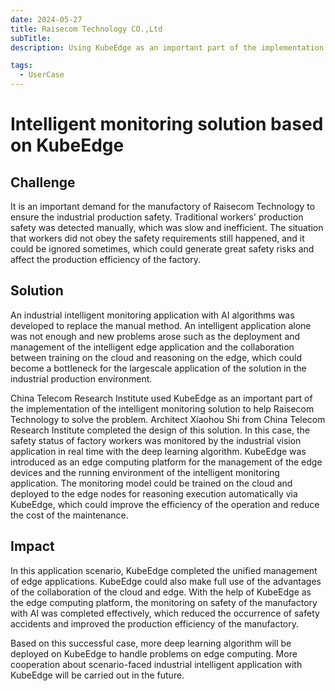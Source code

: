 ```yaml
---
date: 2024-05-27
title: Raisecom Technology CO.,Ltd
subTitle:
description: Using KubeEdge as an important part of the implementation of the intelligent monitoring solution effectively completes the AI monitoring of factory safety, reduces the occurrence of safety accidents, and improves the production efficiency of the factory.

tags:
  - UserCase
---
```


# Intelligent monitoring solution based on KubeEdge

## Challenge
It is an important demand for the manufactory of Raisecom Technology to ensure the industrial production safety. Traditional workers' production safety was detected manually, which was slow and inefficient. The situation that workers did not obey the safety requirements still happened, and it could be ignored sometimes, which could generate great safety risks and affect the production efficiency of the factory.

## Solution
An industrial intelligent monitoring application with AI algorithms was developed to replace the manual method. An intelligent application alone was not enough and new problems arose such as the deployment and management of the intelligent edge application and the collaboration between training on the cloud and reasoning on the edge, which could become a bottleneck for the largescale application of the solution in the industrial production environment.

China Telecom Research Institute used KubeEdge as an important part of the implementation of the intelligent monitoring solution to help Raisecom Technology to solve the problem. Architect Xiaohou Shi from China Telecom Research Institute completed the design of this solution. In this case, the safety status of factory workers was monitored by the industrial vision application in real time with the deep learning algorithm. KubeEdge was introduced as an edge computing platform for the management of the edge devices and the running environment of the intelligent monitoring application. The monitoring model could be trained on the cloud and deployed to the edge nodes for reasoning execution automatically via KubeEdge, which could improve the efficiency of the operation and reduce the cost of the maintenance.

## Impact
In this application scenario, KubeEdge completed the unified management of edge applications. KubeEdge could also make full use of the advantages of the collaboration of the cloud and edge. With the help of KubeEdge as the edge computing platform, the monitoring on safety of the manufactory with AI was completed effectively, which reduced the occurrence of safety accidents and improved the production efficiency of the manufactory.

Based on this successful case, more deep learning algorithm will be deployed on KubeEdge to handle problems on edge computing. More cooperation about scenario-faced industrial intelligent application with KubeEdge will be carried out in the future.
